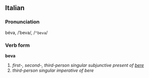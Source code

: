 ==Italian==
===Pronunciation===
béva, /ˈbeva/, /<tt>"beva</tt>/
===Verb form===
'''beva'''

# ''first-, second-, third-person singular subjunctive present of [[bere]]''
# ''third-person singular imperative of bere''